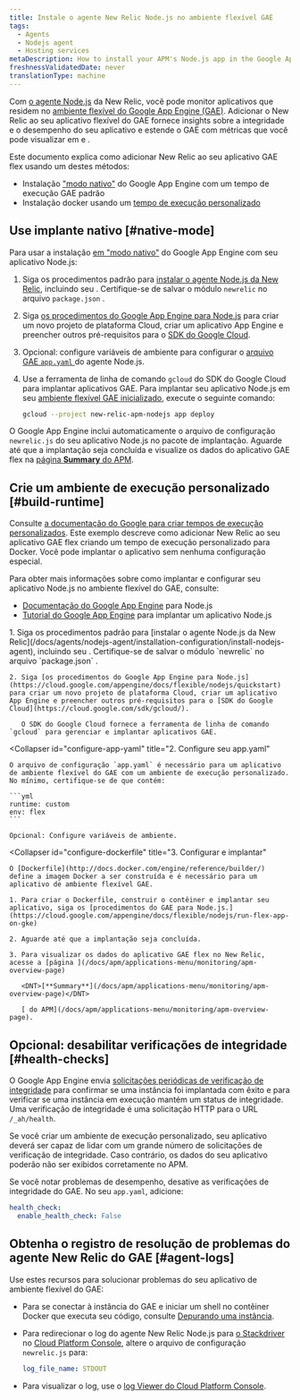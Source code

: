 ```yaml
---
title: Instale o agente New Relic Node.js no ambiente flexível GAE
tags:
  - Agents
  - Nodejs agent
  - Hosting services
metaDescription: How to install your APM's Node.js app in the Google App Engine (GAE) flexible environment.
freshnessValidatedDate: never
translationType: machine
---
```


Com [o agente Node.js](/docs/agents/nodejs-agent/getting-started/introduction-new-relic-nodejs) da New Relic, você pode monitor aplicativos que residem no [ambiente flexível do Google App Engine (GAE)](https://cloud.google.com/appengine/docs/flexible/nodejs/). Adicionar o New Relic ao seu aplicativo flexível do GAE fornece insights sobre a integridade e o desempenho do seu aplicativo e estende o GAE com métricas que você pode visualizar em [<InlinePopover type="apm"/>](/docs/apm/new-relic-apm/getting-started/introduction-new-relic-apm)e [<InlinePopover type="browser"/>](/docs/browser/new-relic-browser/getting-started/introduction-new-relic-browser).

Este documento explica como adicionar New Relic ao seu aplicativo GAE flex usando um destes métodos:

* Instalação ["modo nativo"](/docs/accounts-partnerships/partnerships/google-cloud-platform-gcp/google-app-engine-environment#native-mode) do Google App Engine com um tempo de execução GAE padrão
* Instalação docker usando um [tempo de execução personalizado](https://cloud.google.com/appengine/docs/flexible/custom-runtimes/about-custom-runtimes)

## Use implante nativo [#native-mode]

Para usar a instalação [em "modo nativo"](/docs/accounts-partnerships/partnerships/google-cloud-platform-gcp/google-app-engine-environment#native-mode) do Google App Engine com seu aplicativo Node.js:

1. Siga os procedimentos padrão para [instalar o agente Node.js da New Relic](/docs/agents/nodejs-agent/installation-configuration/install-nodejs-agent), incluindo seu <InlinePopover type="licenseKey"/>. Certifique-se de salvar o módulo `newrelic` no arquivo `package.json` .

2. Siga [os procedimentos do Google App Engine para Node.js](https://cloud.google.com/appengine/docs/flexible/nodejs/quickstart) para criar um novo projeto de plataforma Cloud, criar um aplicativo App Engine e preencher outros pré-requisitos para o [SDK do Google Cloud](https://cloud.google.com/sdk/gcloud/).

3. Opcional: configure variáveis de ambiente para configurar o [arquivo GAE `app.yaml` ](https://cloud.google.com/appengine/docs/flexible/nodejs/configuring-your-app-with-app-yaml)do agente Node.js.

4. Use a ferramenta de linha de comando `gcloud` do SDK do Google Cloud para implantar aplicativos GAE. Para implantar seu aplicativo Node.js em seu [ambiente flexível GAE inicializado](https://cloud.google.com/sdk/docs/initializing), execute o seguinte comando:

   ```bash
   gcloud --project new-relic-apm-nodejs app deploy
   ```

O Google App Engine inclui automaticamente o arquivo de configuração `newrelic.js` do seu aplicativo Node.js no pacote de implantação. Aguarde até que a implantação seja concluída e visualize os dados do aplicativo GAE flex na [página <DNT>**Summary**</DNT> do APM](/docs/apm/applications-menu/monitoring/apm-overview-page).

## Crie um ambiente de execução personalizado [#build-runtime]

Consulte [a documentação do Google para criar tempos de execução personalizados](https://cloud.google.com/appengine/docs/flexible/custom-runtimes/build). Este exemplo descreve como adicionar New Relic ao seu aplicativo GAE flex criando um tempo de execução personalizado para Docker. Você pode implantar o aplicativo sem nenhuma configuração especial.

Para obter mais informações sobre como implantar e configurar seu aplicativo Node.js no ambiente flexível do GAE, consulte:

* [Documentação do Google App Engine](https://cloud.google.com/appengine/docs/flexible/nodejs/) para Node.js
* [Tutorial do Google App Engine](https://cloud.google.com/community/tutorials/run-expressjs-on-google-app-engine) para implantar um aplicativo Node.js

<CollapserGroup>
  <Collapser
    id="setup-gae"
    title="1. Configure o projeto GAE e instale a dependência"
  >
    1. Siga os procedimentos padrão para [instalar o agente Node.js da New Relic](/docs/agents/nodejs-agent/installation-configuration/install-nodejs-agent), incluindo seu <InlinePopover type="licenseKey"/>. Certifique-se de salvar o módulo `newrelic` no arquivo `package.json` .

    2. Siga [os procedimentos do Google App Engine para Node.js](https://cloud.google.com/appengine/docs/flexible/nodejs/quickstart) para criar um novo projeto de plataforma Cloud, criar um aplicativo App Engine e preencher outros pré-requisitos para o [SDK do Google Cloud](https://cloud.google.com/sdk/gcloud/).

       O SDK do Google Cloud fornece a ferramenta de linha de comando `gcloud` para gerenciar e implantar aplicativos GAE.
  </Collapser>

  <Collapser
    id="configure-app-yaml"
    title="2. Configure seu app.yaml"
  >
    O arquivo de configuração `app.yaml` é necessário para um aplicativo de ambiente flexível do GAE com um ambiente de execução personalizado. No mínimo, certifique-se de que contém:

    ```yml
    runtime: custom
    env: flex
    ```

    Opcional: Configure variáveis de ambiente.
  </Collapser>

  <Collapser
    id="configure-dockerfile"
    title="3. Configurar e implantar"
  >
    O [Dockerfile](http://docs.docker.com/engine/reference/builder/) define a imagem Docker a ser construída e é necessário para um aplicativo de ambiente flexível GAE.

    1. Para criar o Dockerfile, construir o contêiner e implantar seu aplicativo, siga os [procedimentos do GAE para Node.js.](https://cloud.google.com/appengine/docs/flexible/nodejs/run-flex-app-on-gke)

    2. Aguarde até que a implantação seja concluída.

    3. Para visualizar os dados do aplicativo GAE flex no New Relic, acesse a [página ](/docs/apm/applications-menu/monitoring/apm-overview-page)

       <DNT>[**Summary**](/docs/apm/applications-menu/monitoring/apm-overview-page)</DNT>

       [ do APM](/docs/apm/applications-menu/monitoring/apm-overview-page).
  </Collapser>
</CollapserGroup>

## Opcional: desabilitar verificações de integridade [#health-checks]

O Google App Engine envia [solicitações periódicas de verificação de integridade](https://cloud.google.com/appengine/docs/flexible/go/configuring-your-app-with-app-yaml#health_checks) para confirmar se uma instância foi implantada com êxito e para verificar se uma instância em execução mantém um status de integridade. Uma verificação de integridade é uma solicitação HTTP para o URL `/_ah/health`.

Se você criar um ambiente de execução personalizado, seu aplicativo deverá ser capaz de lidar com um grande número de solicitações de verificação de integridade. Caso contrário, os dados do seu aplicativo poderão não ser exibidos corretamente no APM.

Se você notar problemas de desempenho, desative as verificações de integridade do GAE. No seu `app.yaml`, adicione:

```yml
health_check:
  enable_health_check: False
```

## Obtenha o registro de resolução de problemas do agente New Relic do GAE [#agent-logs]

Use estes recursos para solucionar problemas do seu aplicativo de ambiente flexível do GAE:

* Para se conectar à instância do GAE e iniciar um shell no contêiner Docker que executa seu código, consulte [Depurando uma instância](https://cloud.google.com/appengine/docs/flexible/go/debugging-an-instance).

* Para redirecionar o log do agente New Relic Node.js para [o Stackdriver](http://cloud.google.com/logging/docs/view/logs_viewer_v2) no [Cloud Platform Console](https://cloud.google.com/compute/docs/console), altere o arquivo de configuração `newrelic.js` para:

  ```yml
  log_file_name: STDOUT
  ```

* Para visualizar o log, use o [log Viewer do Cloud Platform Console](https://cloud.google.com/appengine/docs/flexible/php/writing-application-logs).
